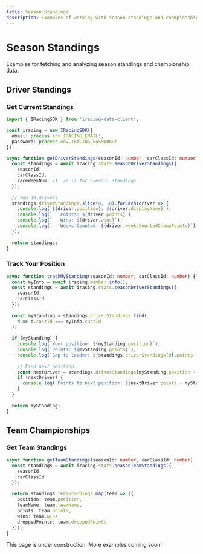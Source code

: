 ```yaml
---
title: Season Standings
description: Examples of working with season standings and championship data
---
```



# Season Standings

Examples for fetching and analyzing season standings and championship data.

## Driver Standings

### Get Current Standings

```typescript
import { IRacingSDK } from 'iracing-data-client';

const iracing = new IRacingSDK({
  email: process.env.IRACING_EMAIL!,
  password: process.env.IRACING_PASSWORD!
});

async function getDriverStandings(seasonId: number, carClassId: number) {
  const standings = await iracing.stats.seasonDriverStandings({
    seasonId,
    carClassId,
    raceWeekNum: -1  // -1 for overall standings
  });
  
  // Top 10 drivers
  standings.driverStandings.slice(0, 10).forEach(driver => {
    console.log(`${driver.position}. ${driver.displayName}`);
    console.log(`   Points: ${driver.points}`);
    console.log(`   Wins: ${driver.wins}`);
    console.log(`   Weeks Counted: ${driver.weeksCountedChampPoints}`);
  });
  
  return standings;
}
```

### Track Your Position

```typescript
async function trackMyStanding(seasonId: number, carClassId: number) {
  const myInfo = await iracing.member.info();
  const standings = await iracing.stats.seasonDriverStandings({
    seasonId,
    carClassId
  });
  
  const myStanding = standings.driverStandings.find(
    d => d.custId === myInfo.custId
  );
  
  if (myStanding) {
    console.log(`Your position: ${myStanding.position}`);
    console.log(`Points: ${myStanding.points}`);
    console.log(`Gap to leader: ${standings.driverStandings[0].points - myStanding.points}`);
    
    // Find next position
    const nextDriver = standings.driverStandings[myStanding.position - 2];
    if (nextDriver) {
      console.log(`Points to next position: ${nextDriver.points - myStanding.points}`);
    }
  }
  
  return myStanding;
}
```

## Team Championships

### Get Team Standings

```typescript
async function getTeamStandings(seasonId: number, carClassId: number) {
  const standings = await iracing.stats.seasonTeamStandings({
    seasonId,
    carClassId
  });
  
  return standings.teamStandings.map(team => ({
    position: team.position,
    teamName: team.teamName,
    points: team.points,
    wins: team.wins,
    droppedPoints: team.droppedPoints
  }));
}
```

<Aside type="note">
  This page is under construction. More examples coming soon!
</Aside>